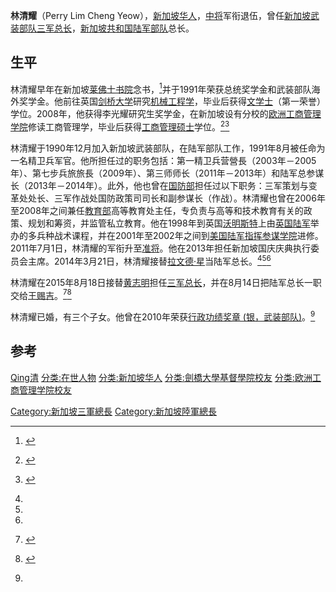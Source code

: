 {{Infobox military person
|name = 林清耀
|born =
|image = Singapore Army Lieutenant General Perry Lim Cheng Yeow (Flickr id 38876138601).jpg
|caption = 林清耀中將，2017年12月5日
|placeofbirth = {{SIN}}
|allegiance = {{SIN}}
|branch = [[新加坡共和国武装部队|新加坡共和国武装部队]]
|serviceyears = 1990年－2018年
|rank = [[中将|中将]]
|commands =
* 三军策划与变革处处长
* 三军作战处国防政策司司长
* 副参谋长（作战）
* 第一精卫兵营營長（2003年－2005年）
* 第七步兵旅旅長（2009年）
* 第三师师长（2011年－2013年）
* 陆军总参谋长（2013年－2014年）
* 陆军总长（2014年－2015年）
* [[三军总长|三军总长]]（2015年－2018年）
|awards =
|spouse = 黄慧华 （Lynn Ng）
|relations = 
|laterwork =
|signature =
}}
'''林清耀'''（Perry Lim Cheng Yeow），[[新加坡华人|新加坡华人]]，[[中将|中将]]军衔退伍，曾任[[新加坡武装部队|新加坡武装部队]][[三军总长|三军总长]]，[[新加坡共和国陆军部队|新加坡共和国陆军部队]]总长。

==生平==
林清耀早年在新加坡[[莱佛士书院|莱佛士书院]]念书，<ref name="SAF Leadership">{{en icon}} {{cite web|title=新加坡武装部队领导人|url=http://www.mindef.gov.sg/imindef/about_us/biographies/saf_leadership.html#tab-2|publisher=新加坡国防部|accessdate=2014年3月23日|archive-date=2015年10月8日|archive-url=https://web.archive.org/web/20151008073802/http://www.mindef.gov.sg/imindef/about_us/biographies/saf_leadership.html#tab-2|dead-url=no}}</ref>并于1991年荣获总统奖学金和武装部队海外奖学金。他前往英国[[剑桥大学|剑桥大学]]研究[[机械工程学|机械工程学]]，毕业后获得[[文学士|文学士]]（第一荣誉）学位。2008年，他获得李光耀研究生奖学金，在新加坡设有分校的[[欧洲工商管理学院|欧洲工商管理学院]]修读工商管理学，毕业后获得[[工商管理硕士|工商管理硕士]]学位。<ref name="CNA">{{en icon}} {{cite web|title=林清耀准将在3月21日升任新加坡武装部队陆军总长|url=http://www.channelnewsasia.com/news/singapore/bg-perry-lim-to-become/1006420.html|publisher=亚洲新闻台|accessdate=2014年2月21日|date=2014年2月20日|archive-date=2014年4月29日|archive-url=https://web.archive.org/web/20140429030519/http://www.channelnewsasia.com/news/singapore/bg-perry-lim-to-become/1006420.html|dead-url=no}}</ref><ref name="Today">{{en icon}} {{cite web|author=Xue Jianyue|title=新任陆军总长身份揭晓|url=http://www.todayonline.com/singapore/new-army-chief-named|publisher=Today|accessdate=2014年2月21日|date=2014年2月21日|archive-date=2014年3月29日|archive-url=https://web.archive.org/web/20140329064744/http://www.todayonline.com/singapore/new-army-chief-named|dead-url=no}}</ref>

林清耀于1990年12月加入新加坡武装部队，在陆军部队工作，1991年8月被任命为一名精卫兵军官。他所担任过的职务包括：第一精卫兵营營長（2003年－2005年）、第七步兵旅旅長（2009年）、第三师师长（2011年－2013年）和陆军总参谋长（2013年－2014年）。此外，他也曾在[[新加坡国防部|国防部]]担任过以下职务：三军策划与变革处处长、三军作战处国防政策司司长和副参谋长（作战）。林清耀也曾在2006年至2008年之间兼任[[新加坡教育部|教育部]]高等教育处主任，专负责与高等和技术教育有关的政策、规划和筹资，并监管私立教育。他在1998年到英国[[沃明斯特|沃明斯特]]上由[[英国陆军|英国陆军]]举办的多兵种战术课程，并在2001年至2002年之间到[[美国陆军指挥参谋学院|美国陆军指挥参谋学院]]进修。2011年7月1日，林清耀的军衔升至[[准将|准将]]。他在2013年担任新加坡国庆庆典执行委员会主席。2014年3月21日，林清耀接替[[拉文德·星|拉文德·星]]当陆军总长。<ref name="CNA" /><ref name="Today" /><ref name="SAF Leadership" />

林清耀在2015年8月18日接替[[黄志明_(新加坡)|黄志明]]担任[[三军总长|三军总长]]，并在8月14日把陆军总长一职交给[[王赐吉|王赐吉]]。<ref name="Chief of Defence Force Ng Chee Meng will retire after 29 years in SAF">{{en icon}} {{cite web|title=三军总长黄志明从军29年，即将退伍|url=http://www.channelnewsasia.com/news/singapore/chief-of-defence-force-ng/2020244.html|website=亚洲新闻台|accessdate=2015年8月2日|date=2015年7月31日|archive-date=2015年8月2日|archive-url=https://web.archive.org/web/20150802184422/http://www.channelnewsasia.com/news/singapore/chief-of-defence-force-ng/2020244.html|dead-url=no}}</ref><ref name="Change in Chief of Defence Force and Chief of Army, 31 July 2015">{{en icon}} {{cite web|title=三军总长和陆军总长人员变动|url=http://www.mindef.gov.sg/imindef/press_room/official_releases/nr/2015/jul/31jul15_nr3.html#.Vb3Mr_lvSnU|publisher=新加坡国防部|accessdate=2015年8月2日|date=2015年7月31日|archive-date=2015年8月3日|archive-url=https://web.archive.org/web/20150803044603/http://www.mindef.gov.sg/imindef/press_room/official_releases/nr/2015/jul/31jul15_nr3.html#.Vb3Mr_lvSnU|dead-url=no}}</ref>

林清耀已婚，有三个子女。他曾在2010年荣获[[新加坡武装部队荣誉制度|行政功绩奖章 (银，武装部队)]]。<ref name="SAF Leadership" />

==参考==
{{reflist}}

{{start box}}
{{s-off}}
{{s-before|[[黄志明_(新加坡)|黄志明]]中将}}
{{s-title|[[新加坡共和国武装部队|新加坡共和国武装部队]][[三军总长|三军总长]]|2015年8月18日－2018年3月23日}}
{{s-after|[[王赐吉|王赐吉]]中將}}
{{s-before|[[拉文德·星|拉文德·星]]少将}}
{{s-title|[[新加坡共和国陆军部队|新加坡共和国陆军部队]]总长|2014年3月21日－2015年8月14日}}
{{s-after|[[王赐吉|王赐吉]]准将}}
{{end box}}

{{DEFAULTSORT:Lin林清耀}}
[[分类:林姓|Qing清]]
[[分类:在世人物|分类:在世人物]]
[[Category:新加坡三軍總長|Category:新加坡三軍總長]]
[[Category:新加坡陸軍總長|Category:新加坡陸軍總長]]
[[分类:新加坡华人|分类:新加坡华人]]
[[分类:劍橋大學基督學院校友|分类:劍橋大學基督學院校友]]
[[分类:欧洲工商管理学院校友|分类:欧洲工商管理学院校友]]